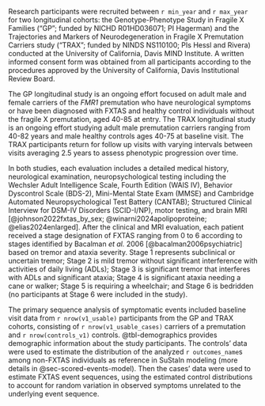Research participants were recruited between `r min_year` and `r max_year`
for two longitudinal cohorts:
the Genotype-Phenotype Study in Fragile X Families
("GP"; funded by NICHD R01HD036071; PI Hagerman) and
the Trajectories and Markers of Neurodegeneration
in Fragile X Premutation Carriers study
("TRAX"; funded by NINDS NS110100; PIs Hessl and Rivera)
conducted at the University of California, Davis MIND Institute.
A written informed consent form was obtained from all participants 
according to the procedures approved by the 
University of California, Davis Institutional Review Board.

The GP longitudinal study is an ongoing effort 
focused on adult male and female 
carriers of the *FMR1* premutation
who have neurological symptoms 
or have been diagnosed with FXTAS 
and healthy control individuals without the fragile X premutation,
aged 40-85 at entry. 
The TRAX longitudinal study is an ongoing effort studying 
adult male premutation carriers 
ranging from 40-82 years
and male healthy controls 
ages 40-75 at baseline visit. 
The TRAX participants return for follow up visits 
with varying intervals between visits averaging 2.5 years
to assess phenotypic progression over time.

In both studies, 
each evaluation includes 
a detailed medical history, 
neurological examination, 
neuropsychological testing including the 
Wechsler Adult Intelligence Scale, Fourth Edition (WAIS IV), 
Behavior Dyscontrol Scale (BDS-2), 
Mini-Mental State Exam (MMSE) and 
Cambridge Automated Neuropsychological Test Battery (CANTAB); 
Structured Clinical Interview for 
DSM-IV
Disorders 
(SCID-I/NP), 
motor testing, 
and brain MRI 
[@johnson2022fxtas_by_sex; 
@winarni2024apolipoproteine; 
@elias2024enlarged].
After the clinical and MRI evaluation,
each patient received a stage designation of FXTAS ranging from 0 to 6 
according to stages identified by Bacalman *et al.* 2006 
[@bacalman2006psychiatric] 
based on tremor and ataxia severity. 
Stage 1 represents subclinical or uncertain tremor; 
Stage 2 is mild tremor without significant interference with 
activities of daily living (ADLs); 
Stage 3 is significant tremor that interferes with ADLs and significant ataxia; 
Stage 4 is significant ataxia needing a cane or walker;
Stage 5 is requiring a wheelchair;
and Stage 6 is bedridden
(no participants at Stage 6 were included in the study).

The primary sequence analysis of symptomatic events 
included baseline visit data 
from `r nrow(v1_usable)` participants from the GP and TRAX cohorts,
consisting of 
`r nrow(v1_usable_cases)` carriers of a premutation and 
`r nrow(controls_v1)` controls. 
@tbl-demographics provides 
demographic information about the study participants.
The controls' data were used to estimate 
the distribution of the analyzed `r outcomes_name`s 
among non-FXTAS individuals 
as reference in SuStaIn modeling
(more details in @sec-scored-events-model).
Then the cases' data were used to estimate FXTAS event sequences,
using the estimated control distributions to account for random variation
in observed symptoms unrelated to the underlying event sequence.
